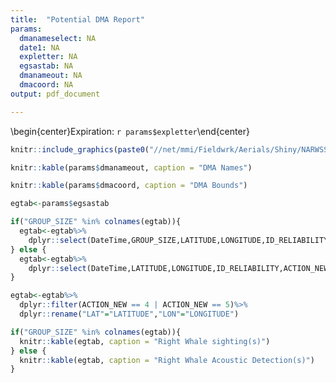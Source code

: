 ```yaml
---
title:  "Potential DMA Report"
params:
  dmanameselect: NA
  date1: NA
  expletter: NA
  egsastab: NA
  dmanameout: NA
  dmacoord: NA
output: pdf_document

---
```

\vspace*{-10mm}
\begin{center}\LARGE `r params$dmanameselect`\end{center}
\vspace*{-8mm}
\begin{center}\LARGE Trigger date: `r params$date1`\end{center}
\vspace*{-8mm}
\begin{center}\LARGE Expiration: `r params$expletter`\end{center}
\vspace*{-8mm}
```r

knitr::include_graphics(paste0("//net/mmi/Fieldwrk/Aerials/Shiny/NARWSS_shinyapp/git/narwss_rwsas_apps/",params$date1,"_dmamap.png"))

```
\vspace*{-4mm}
```r
knitr::kable(params$dmanameout, caption = "DMA Names")
```

```r
knitr::kable(params$dmacoord, caption = "DMA Bounds")
```

```r
egtab<-params$egsastab

if("GROUP_SIZE" %in% colnames(egtab)){
  egtab<-egtab%>%
    dplyr::select(DateTime,GROUP_SIZE,LATITUDE,LONGITUDE,ID_RELIABILITY,ACTION_NEW)  
} else {
  egtab<-egtab%>%
    dplyr::select(DateTime,LATITUDE,LONGITUDE,ID_RELIABILITY,ACTION_NEW)
}

egtab<-egtab%>%
  dplyr::filter(ACTION_NEW == 4 | ACTION_NEW == 5)%>%
  dplyr::rename("LAT"="LATITUDE","LON"="LONGITUDE")

if("GROUP_SIZE" %in% colnames(egtab)){  
  knitr::kable(egtab, caption = "Right Whale sighting(s)")
} else {
  knitr::kable(egtab, caption = "Right Whale Acoustic Detection(s)")
}  

```

